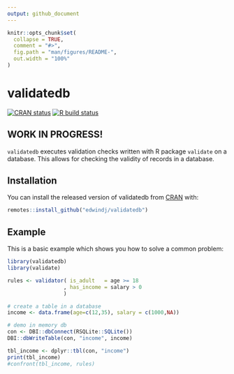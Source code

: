 ```yaml
---
output: github_document
---
```


<!-- README.md is generated from README.Rmd. Please edit that file -->

```r
knitr::opts_chunk$set(
  collapse = TRUE,
  comment = "#>",
  fig.path = "man/figures/README-",
  out.width = "100%"
)
```

# validatedb

<!-- badges: start -->
[![CRAN status](https://www.r-pkg.org/badges/version/validatedb)](https://CRAN.R-project.org/package=validatedb)
[![R build status](https://github.com/edwindj/validatedb/workflows/R-CMD-check/badge.svg)](https://github.com/edwindj/validatedb/actions)
<!-- badges: end -->

## WORK IN PROGRESS!

`validatedb` executes validation checks written with R package `validate` on a 
database. This allows for checking the validity of records in a database.

## Installation

You can install the released version of validatedb from [CRAN](https://CRAN.R-project.org) with:

``` r
remotes::install_github("edwindj/validatedb")
```

## Example

This is a basic example which shows you how to solve a common problem:

```r
library(validatedb)
library(validate)

rules <- validator( is_adult   = age >= 18
                  , has_income = salary > 0
                  )

# create a table in a database
income <- data.frame(age=c(12,35), salary = c(1000,NA))

# demo in memory db
con <- DBI::dbConnect(RSQLite::SQLite())
DBI::dbWriteTable(con, "income", income)

tbl_income <- dplyr::tbl(con, "income")
print(tbl_income)
#confront(tbl_income, rules)
```

